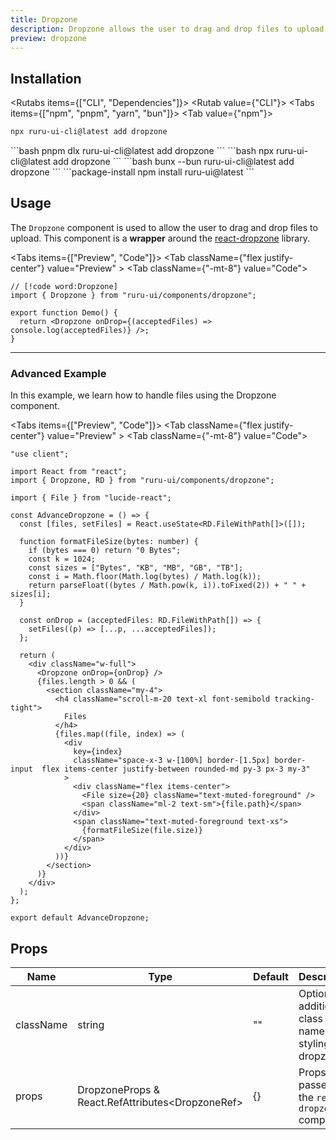 ```yaml
---
title: Dropzone
description: Dropzone allows the user to drag and drop files to upload.
preview: dropzone
---
```



## Installation

<Rutabs items={["CLI", "Dependencies"]}>
<Rutab value={"CLI"}>
<Tabs items={["npm", "pnpm", "yarn", "bun"]}>
<Tab value={"npm"}>
```bash
npx ruru-ui-cli@latest add dropzone
```
</Tab>
<Tab value={"pnpm"}>
```bash
pnpm dlx ruru-ui-cli@latest add dropzone
```
</Tab>
<Tab value={"yarn"}>
```bash
npx ruru-ui-cli@latest add dropzone
```
</Tab>
<Tab value={"bun"}>
```bash
bunx --bun ruru-ui-cli@latest add dropzone
```
</Tab>
</Tabs>

</Rutab>
<Rutab value={"Dependencies"}>
```package-install
npm install ruru-ui@latest
```
</Rutab>
</Rutabs>

## Usage

The `Dropzone` component is used to allow the user to drag and drop files to upload.
This component is a **wrapper** around the [react-dropzone](https://github.com/react-dropzone/react-dropzone) library.

<Tabs items={["Preview", "Code"]}>
  <Tab className={"flex justify-center"} value="Preview" >
    <Dropzone className="m-10" />
  </Tab>
  <Tab className={"-mt-8"} value="Code">
```tsx
// [!code word:Dropzone]
import { Dropzone } from "ruru-ui/components/dropzone";

export function Demo() {
  return <Dropzone onDrop={(acceptedFiles) => console.log(acceptedFiles)} />;
}
```
  </Tab>
</Tabs>

---

### Advanced Example

In this example, we learn how to handle files using the Dropzone component.

<Tabs items={["Preview", "Code"]}>
  <Tab className={"flex justify-center"} value="Preview" >
    <AdvanceDropzone className="m-10" />
  </Tab>
  <Tab className={"-mt-8"} value="Code">
```tsx
"use client";

import React from "react";
import { Dropzone, RD } from "ruru-ui/components/dropzone";

import { File } from "lucide-react";

const AdvanceDropzone = () => {
  const [files, setFiles] = React.useState<RD.FileWithPath[]>([]);

  function formatFileSize(bytes: number) {
    if (bytes === 0) return "0 Bytes";
    const k = 1024;
    const sizes = ["Bytes", "KB", "MB", "GB", "TB"];
    const i = Math.floor(Math.log(bytes) / Math.log(k));
    return parseFloat((bytes / Math.pow(k, i)).toFixed(2)) + " " + sizes[i];
  }

  const onDrop = (acceptedFiles: RD.FileWithPath[]) => {
    setFiles((p) => [...p, ...acceptedFiles]);
  };

  return (
    <div className="w-full">
      <Dropzone onDrop={onDrop} />
      {files.length > 0 && (
        <section className="my-4">
          <h4 className="scroll-m-20 text-xl font-semibold tracking-tight">
            Files
          </h4>
          {files.map((file, index) => (
            <div
              key={index}
              className="space-x-3 w-[100%] border-[1.5px] border-input  flex items-center justify-between rounded-md py-3 px-3 my-3"
            >
              <div className="flex items-center">
                <File size={20} className="text-muted-foreground" />
                <span className="ml-2 text-sm">{file.path}</span>
              </div>
              <span className="text-muted-foreground text-xs">
                {formatFileSize(file.size)}
              </span>
            </div>
          ))}
        </section>
      )}
    </div>
  );
};

export default AdvanceDropzone;
```
  </Tab>
</Tabs>

## Props

| Name      | Type                                              | Default | Description                                               |
| --------- | ------------------------------------------------- | ------- | --------------------------------------------------------- |
| className | string                                            | ""      | Optional additional class names for styling the dropzone. |
| props     | DropzoneProps & React.RefAttributes\<DropzoneRef> | {}      | Props passed to the `react-dropzone` component.           |
